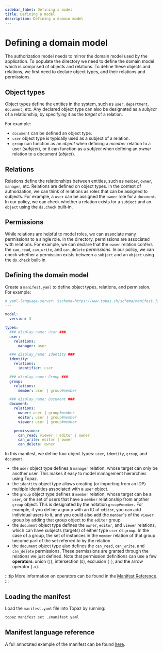 ```yaml
---
sidebar_label: Defining a model
title: Defining a model
description: Defining a domain model
---
```


# Defining a domain model

The authorization model needs to mirror the domain model used by the application. To populate the directory we need to define the domain model which is comprised of objects and relations. To define these objects and relations, we first need to declare object types, and their relations and permissions.

## Object types

Object types define the entities in the system, such as `user`, `department`, `document`, etc. Any declared object type can also be designated as a _subject_ of a relationship, by specifying it as the _target_ of a relation.

For example:
* `document` can be defined an object type.
* `user` object type is typically used as a subject of a relation.
* `group` can function as an _object_ when defining a _member_ relation to a user (_subject_), or it can function as a _subject_ when defining an _owner_ relation to a document (_object_).

## Relations

Relations define the relationships between entities, such as `member`, `owner`, `manager`, etc. Relations are defined on object types. In the context of authorization, we can think of relations as roles that can be assigned to subjects. For example, a `user` can be assigned the `owner` role for a `document`. In our policy, we can check whether a relation exists for a `subject` and an `object` using the `ds.check` built-in.

## Permissions

While relations are helpful to model roles, we can associate many permissions to a single role. In the directory, permissions are associated with relations. For example, we can declare that the `owner` relation confers the `can_read`, `can_write`, and `can_delete` _permissions_. In our policy, we can check whether a permission exists between a `subject` and an `object` using the `ds.check` built-in.

## Defining the domain model

Create a `manifest.yaml` to define object types, relations, and permission. For example:

```yaml
# yaml-language-server: $schema=https://www.topaz.sh/schema/manifest.json
---

model:
  version: 3

types:
  ### display_name: User ###
  user:
    relations:
      manager: user

  ### display_name: Identity ###
  identity:
    relations:
      identifier: user

  ### display_name: Group ###
  group:
    relations:
      member: user | group#member

  ### display_name: Document ###
  document:
    relations:
      owner: user | group#member
      editor: user | group#member
      viewer: user | group#member

    permissions:
      can_read: viewer | editor | owner
      can_write: editor | owner
      can_delete: owner
```

In this manifest, we define four object types: `user`, `identity`, `group`, and `document`.

* the `user` object type defines a `manager` relation, whose target can only be another user. This makes it easy to model management hierarchies using Topaz.
* the `identity` object type allows creating (or importing from an IDP) multiple identities associated with a `user` object.
* the `group` object type defines a `member` relation, whose target can be a `user`, or the set of users that have a `member` relationship from another `group` object. This is designated by the notation `group#member`. For example, if you define a group with an ID of `editor`, you can add individual users to it, and you could also add the `member`'s of the `viewer` group by adding that group object to the `editor` group.
* the `document` object type defines the `owner`, `editor`, and `viewer` relations, which can have subjects (targets) of either type `user` or `group`. In the case of a group, the set of instances in the `member` relation of that group become part of the set referred to by the relation.
* the `document` object type also defines the `can_read`, `can_write`, and `can_delete` permissions. These permissions are granted through the relations we just defined. Note that permission definitions can use a few **operators**: union (`|`), intersection (`&`), exclusion (`-`), and the arrow operator (`->`).

:::tip
More information on operators can be found in the [Manifest Reference](./manifest-reference.mdx#operators).
:::

## Loading the manifest

Load the `manifest.yaml` file into Topaz by running:

```sh
topaz manifest set ./manifest.yaml
```

## Manifest language reference

A full annotated example of the manifest can be found [here](./manifest-reference.mdx).
